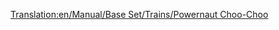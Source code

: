 [[Translation:en/Manual/Base Set/Trains/Powernaut Choo-Choo]]
{{it/Manual/Base Set/Trains/Treni|Image=[[File:en/Manual/Base Set/Trains/Powernautchoochoo.png]]
|Name=Powernaut Choo-Choo
|Costo=€ 35.156
|Velocità=96 km/h (60 mph)
|Peso=130 t
|Potenza=913 hp (671 kW)
|Annuale=€ 4.264
|Progettata=1952
|Durata esercizio=20 
|Capacità=N/A
|Descrizione=Un treno leggermente migliore del Ploddyphut Choo-Choo, ma ancora niente di speciale.
|Real-life=Immaginario
}}